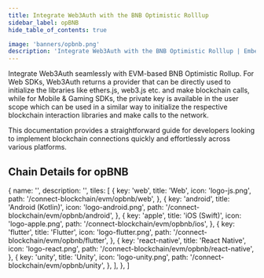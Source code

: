 ```yaml
---
title: Integrate Web3Auth with the BNB Optimistic Rolllup
sidebar_label: opBNB
hide_table_of_contents: true

image: 'banners/opbnb.png'
description: 'Integrate Web3Auth with the BNB Optimistic Rolllup | Embedded Wallets'
---
```



<SEO
  title="Integrate Web3Auth with the BNB Optimistic Rolllup"
  description="Integrate Web3Auth with the BNB Optimistic Rolllup | Embedded Wallets"
  image="https://web3auth.io/docs/banners/opbnb.png"
  slug="/embedded-wallets/connect-blockchain/evm/opbnb"
/>

Integrate Web3Auth seamlessly with EVM-based BNB Optimistic Rollup. For Web SDKs, Web3Auth returns a provider that can be directly used to initialize the libraries like ethers.js, web3.js etc. and make blockchain calls, while for Mobile & Gaming SDKs, the private key is available in the user scope which can be used in a similar way to initialize the respective blockchain interaction libraries and make calls to the network.

This documentation provides a straightforward guide for developers looking to implement blockchain connections quickly and effortlessly across various platforms.

## Chain Details for opBNB

<ChainDetailsOpBNB />

  {
    name: '',
    description: '',
    tiles: [
      {
        key: 'web',
        title: 'Web',
        icon: 'logo-js.png',
        path: '/connect-blockchain/evm/opbnb/web',
      },
      {
        key: 'android',
        title: 'Android (Kotlin)',
        icon: 'logo-android.png',
        path: '/connect-blockchain/evm/opbnb/android',
      },
      {
        key: 'apple',
        title: 'iOS (Swift)',
        icon: 'logo-apple.png',
        path: '/connect-blockchain/evm/opbnb/ios',
      },
      {
        key: 'flutter',
        title: 'Flutter',
        icon: 'logo-flutter.png',
        path: '/connect-blockchain/evm/opbnb/flutter',
      },
      {
        key: 'react-native',
        title: 'React Native',
        icon: 'logo-react.png',
        path: '/connect-blockchain/evm/opbnb/react-native',
      },
      {
        key: 'unity',
        title: 'Unity',
        icon: 'logo-unity.png',
        path: '/connect-blockchain/evm/opbnb/unity',
      },
    ],
  },
]

<Tiles tileGroups={opBNB} />
